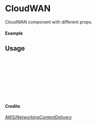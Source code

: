 
<Meta of={CloudWAN} title="AWS/NetworkingContentDelivery/CloudWAN" />

# CloudWAN

CloudWAN component with different props.

#### Example

<Canvas of={CloudWAN.Primary} />

## Usage

```ts
import { CloudWAN } from "yadl-ui";

const Example = () => {
  return (
      <CloudWAN />
  );
};

export default Example;
```

#### Credits
[AWS/NetworkingContentDelivery](https://aws-icons.com/)
